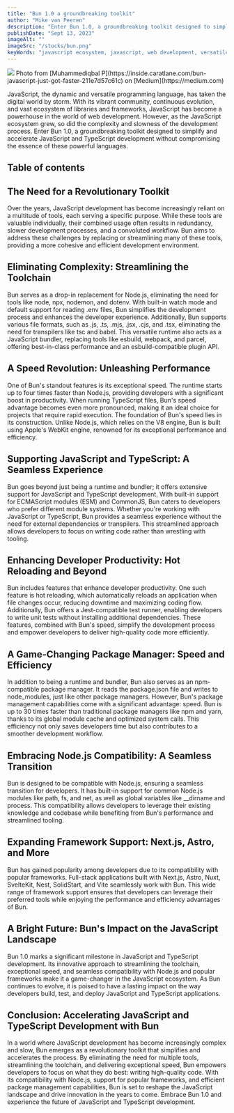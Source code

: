 ```yaml
---
title: "Bun 1.0 a groundbreaking toolkit"
author: "Mike van Peeren"
description: "Enter Bun 1.0, a groundbreaking toolkit designed to simplify and accelerate JavaScript and TypeScript development without compromising the essence of these powerful languages."
publishDate: "Sept 13, 2023"
imageAlt: ""
imageSrc: "/stocks/bun.png"
keyWords: "javascript ecosystem, javascript, web development, versatile programming language, frameworks, libraries, digital world"
---
```


<figcaption>
  <img className="mb-0" src="/stocks/bun.png" />
  Photo from [Muhammediqbal P](https://inside.caratlane.com/bun-javascript-just-got-faster-211e7d57c61c)
  on [Medium](https://medium.com)
</figcaption>

JavaScript, the dynamic and versatile programming language, has taken the digital world by storm. With its vibrant community, continuous evolution, and vast ecosystem of libraries and frameworks, JavaScript has become a powerhouse in the world of web development. However, as the JavaScript ecosystem grew, so did the complexity and slowness of the development process. Enter Bun 1.0, a groundbreaking toolkit designed to simplify and accelerate JavaScript and TypeScript development without compromising the essence of these powerful languages.

## Table of contents

## The Need for a Revolutionary Toolkit

Over the years, JavaScript development has become increasingly reliant on a multitude of tools, each serving a specific purpose. While these tools are valuable individually, their combined usage often results in redundancy, slower development processes, and a convoluted workflow. Bun aims to address these challenges by replacing or streamlining many of these tools, providing a more cohesive and efficient development environment.

## Eliminating Complexity: Streamlining the Toolchain

Bun serves as a drop-in replacement for Node.js, eliminating the need for tools like node, npx, nodemon, and dotenv. With built-in watch mode and default support for reading .env files, Bun simplifies the development process and enhances the developer experience. Additionally, Bun supports various file formats, such as .js, .ts, .mjs, .jsx, .cjs, and .tsx, eliminating the need for transpilers like tsc and babel. This versatile runtime also acts as a JavaScript bundler, replacing tools like esbuild, webpack, and parcel, offering best-in-class performance and an esbuild-compatible plugin API.

## A Speed Revolution: Unleashing Performance

One of Bun's standout features is its exceptional speed. The runtime starts up to four times faster than Node.js, providing developers with a significant boost in productivity. When running TypeScript files, Bun's speed advantage becomes even more pronounced, making it an ideal choice for projects that require rapid execution. The foundation of Bun's speed lies in its construction. Unlike Node.js, which relies on the V8 engine, Bun is built using Apple's WebKit engine, renowned for its exceptional performance and efficiency.

## Supporting JavaScript and TypeScript: A Seamless Experience

Bun goes beyond just being a runtime and bundler; it offers extensive support for JavaScript and TypeScript development. With built-in support for ECMAScript modules (ESM) and CommonJS, Bun caters to developers who prefer different module systems. Whether you're working with JavaScript or TypeScript, Bun provides a seamless experience without the need for external dependencies or transpilers. This streamlined approach allows developers to focus on writing code rather than wrestling with tooling.

## Enhancing Developer Productivity: Hot Reloading and Beyond

Bun includes features that enhance developer productivity. One such feature is hot reloading, which automatically reloads an application when file changes occur, reducing downtime and maximizing coding flow. Additionally, Bun offers a Jest-compatible test runner, enabling developers to write unit tests without installing additional dependencies. These features, combined with Bun's speed, simplify the development process and empower developers to deliver high-quality code more efficiently.

## A Game-Changing Package Manager: Speed and Efficiency

In addition to being a runtime and bundler, Bun also serves as an npm-compatible package manager. It reads the package.json file and writes to node_modules, just like other package managers. However, Bun's package management capabilities come with a significant advantage: speed. Bun is up to 30 times faster than traditional package managers like npm and yarn, thanks to its global module cache and optimized system calls. This efficiency not only saves developers time but also contributes to a smoother development workflow.

## Embracing Node.js Compatibility: A Seamless Transition

Bun is designed to be compatible with Node.js, ensuring a seamless transition for developers. It has built-in support for common Node.js modules like path, fs, and net, as well as global variables like __dirname and process. This compatibility allows developers to leverage their existing knowledge and codebase while benefiting from Bun's performance and streamlined tooling.

## Expanding Framework Support: Next.js, Astro, and More

Bun has gained popularity among developers due to its compatibility with popular frameworks. Full-stack applications built with Next.js, Astro, Nuxt, SvelteKit, Nest, SolidStart, and Vite seamlessly work with Bun. This wide range of framework support ensures that developers can leverage their preferred tools while enjoying the performance and efficiency advantages of Bun.

## A Bright Future: Bun's Impact on the JavaScript Landscape

Bun 1.0 marks a significant milestone in JavaScript and TypeScript development. Its innovative approach to streamlining the toolchain, exceptional speed, and seamless compatibility with Node.js and popular frameworks make it a game-changer in the JavaScript ecosystem. As Bun continues to evolve, it is poised to have a lasting impact on the way developers build, test, and deploy JavaScript and TypeScript applications.

## Conclusion: Accelerating JavaScript and TypeScript Development with Bun

In a world where JavaScript development has become increasingly complex and slow, Bun emerges as a revolutionary toolkit that simplifies and accelerates the process. By eliminating the need for multiple tools, streamlining the toolchain, and delivering exceptional speed, Bun empowers developers to focus on what they do best: writing high-quality code. With its compatibility with Node.js, support for popular frameworks, and efficient package management capabilities, Bun is set to reshape the JavaScript landscape and drive innovation in the years to come. Embrace Bun 1.0 and experience the future of JavaScript and TypeScript development.